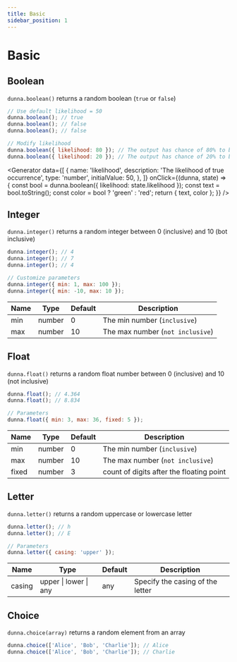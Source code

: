 ```yaml
---
title: Basic
sidebar_position: 1
---
```


# Basic

## Boolean

`dunna.boolean()` returns a random boolean (`true` or `false`)

```js
// Use default likelihood = 50
dunna.boolean(); // true
dunna.boolean(); // false
dunna.boolean(); // false

// Modify likelihood
dunna.boolean({ likelihood: 80 }); // The output has chance of 80% to be true
dunna.boolean({ likelihood: 20 }); // The output has chance of 20% to be true
```

<Generator
  data={[
    {
      name: 'likelihood',
      description: 'The likelihood of true occurrence',
      type: 'number',
      initialValue: 50,
    },
  ]}
  onClick={(dunna, state) => {
    const bool = dunna.boolean({ likelihood: state.likelihood });
    const text = bool.toString();
    const color = bool ? 'green' : 'red';
    return { text, color };
  }}
/>

## Integer

`dunna.integer()` returns a random integer between 0 (inclusive) and 10 (bot inclusive)

```js
dunna.integer(); // 4
dunna.integer(); // 7
dunna.integer(); // 4

// Customize parameters
dunna.integer({ min: 1, max: 100 });
dunna.integer({ min: -10, max: 10 });
```

| Name | Type   | Default | Description                      |
| ---- | ------ | ------- | -------------------------------- |
| min  | number | 0       | The min number (`inclusive`)     |
| max  | number | 10      | The max number (`not inclusive`) |

## Float

`dunna.float()` returns a random float number between 0 (inclusive) and 10 (not inclusive)

```js
dunna.float(); // 4.364
dunna.float(); // 8.834

// Parameters
dunna.float({ min: 3, max: 36, fixed: 5 });
```

| Name  | Type   | Default | Description                              |
| ----- | ------ | ------- | ---------------------------------------- |
| min   | number | 0       | The min number (`inclusive`)             |
| max   | number | 10      | The max number (`not inclusive`)         |
| fixed | number | 3       | count of digits after the floating point |

## Letter

`dunna.letter()` returns a random uppercase or lowercase letter

```js
dunna.letter(); // h
dunna.letter(); // E

// Parameters
dunna.letter({ casing: 'upper' });
```

| Name   | Type                  | Default | Description                      |
| ------ | --------------------- | ------- | -------------------------------- |
| casing | upper \| lower \| any | any     | Specify the casing of the letter |

## Choice

`dunna.choice(array)` returns a random element from an array

```js
dunna.choice(['Alice', 'Bob', 'Charlie']); // Alice
dunna.choice(['Alice', 'Bob', 'Charlie']); // Charlie
```

